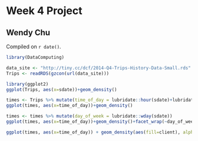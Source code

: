 # Week 4 Project

## Wendy Chu

<!-- leave this material as is -->
Compiled on `r date()`.

```r
library(DataComputing)
```
<!-- put your content after this line -->



```r
data_site <- "http://tiny.cc/dcf/2014-Q4-Trips-History-Data-Small.rds"
Trips <- readRDS(gzcon(url(data_site)))
```

```r
library(ggplot2)
ggplot(Trips, aes(x=sdate))+geom_density()
```

```r
times <- Trips %>% mutate(time_of_day = lubridate::hour(sdate)+lubridate::minute(sdate)/60)
ggplot(times, aes(x=time_of_day))+geom_density() 
```

```r
times <- times %>% mutate(day_of_week = lubridate::wday(sdate))
ggplot(times, aes(x=time_of_day))+geom_density()+facet_wrap(~day_of_week)

```

```r
ggplot(times, aes(x=time_of_day)) + geom_density(aes(fill=client), alpha=0.4)+facet_wrap(~day_of_week)
```



